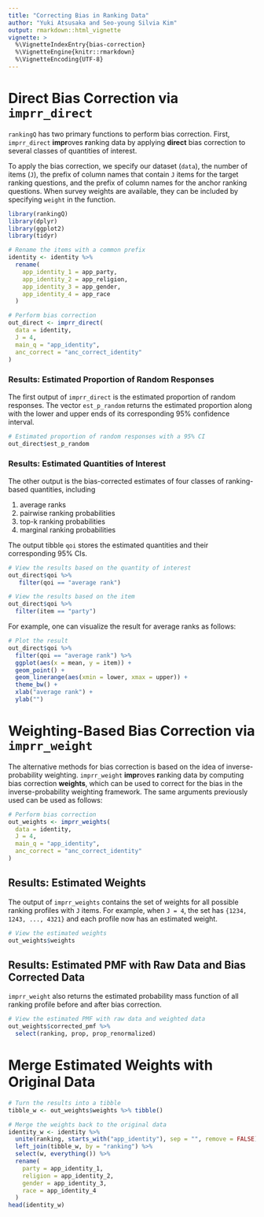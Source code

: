 ```yaml
---
title: "Correcting Bias in Ranking Data"
author: "Yuki Atsusaka and Seo-young Silvia Kim"
output: rmarkdown::html_vignette
vignette: >
  %\VignetteIndexEntry{bias-correction}
  %\VignetteEngine{knitr::rmarkdown}
  %\VignetteEncoding{UTF-8}
---
```


# Direct Bias Correction via `imprr_direct`

`rankingQ` has two primary functions to perform bias correction. First, `imprr_direct` **impr**oves **r**anking data by applying **direct** bias correction to several classes of quantities of interest.

To apply the bias correction, we specify our dataset (`data`), the number of items (`J`), the prefix of column names that contain `J` items for the target ranking questions, and the prefix of column names for the anchor ranking questions. When survey weights are available, they can be included by specifying `weight` in the function.

```r
library(rankingQ)
library(dplyr)
library(ggplot2)
library(tidyr)

# Rename the items with a common prefix
identity <- identity %>%
  rename(
    app_identity_1 = app_party,
    app_identity_2 = app_religion,
    app_identity_3 = app_gender,
    app_identity_4 = app_race
  )

# Perform bias correction
out_direct <- imprr_direct(
  data = identity,
  J = 4,
  main_q = "app_identity",
  anc_correct = "anc_correct_identity"
)
```

### Results: Estimated Proportion of Random Responses

The first output of `imprr_direct` is the estimated proportion of random responses. The vector `est_p_random` returns the estimated proportion along with the lower and upper ends of its corresponding 95% confidence interval.

```r
# Estimated proportion of random responses with a 95% CI 
out_direct$est_p_random
```

### Results: Estimated Quantities of Interest

The other output is the bias-corrected estimates of four classes of ranking-based quantities, including

1.  average ranks
2.  pairwise ranking probabilities
3.  top-k ranking probabilities
4.  marginal ranking probabilities

The output tibble `qoi` stores the estimated quantities and their corresponding 95% CIs.

```r
# View the results based on the quantity of interest
out_direct$qoi %>%
   filter(qoi == "average rank")

# View the results based on the item
out_direct$qoi %>%
  filter(item == "party")
```

For example, one can visualize the result for average ranks as follows:

```r
# Plot the result
out_direct$qoi %>%
  filter(qoi == "average rank") %>%
  ggplot(aes(x = mean, y = item)) +
  geom_point() +
  geom_linerange(aes(xmin = lower, xmax = upper)) +
  theme_bw() +
  xlab("average rank") +
  ylab("")
```

# Weighting-Based Bias Correction via `imprr_weight`

The alternative methods for bias correction is based on the idea of inverse-probability weighting. `imprr_weight` **impr**oves **r**anking data by computing bias correction **weights**, which can be used to correct for the bias in the inverse-probability weighting framework. The same arguments previously used can be used as follows:

```r
# Perform bias correction
out_weights <- imprr_weights(
  data = identity,
  J = 4,
  main_q = "app_identity",
  anc_correct = "anc_correct_identity"
)
```

## Results: Estimated Weights

The output of `imprr_weights` contains the set of weights for all possible ranking profiles with `J` items. For example, when `J = 4`, the set has `{1234, 1243, ..., 4321}` and each profile now has an estimated weight.

```r
# View the estimated weights
out_weights$weights
```

## Results: Estimated PMF with Raw Data and Bias Corrected Data

`imprr_weight` also returns the estimated probability mass function of all ranking profile before and after bias correction.

```r
# View the estimated PMF with raw data and weighted data
out_weights$corrected_pmf %>%
  select(ranking, prop, prop_renormalized)
```

# Merge Estimated Weights with Original Data

```r
# Turn the results into a tibble
tibble_w <- out_weights$weights %>% tibble()

# Merge the weights back to the original data
identity_w <- identity %>%
  unite(ranking, starts_with("app_identity"), sep = "", remove = FALSE) %>%
  left_join(tibble_w, by = "ranking") %>%
  select(w, everything()) %>%
  rename(
    party = app_identity_1,
    religion = app_identity_2,
    gender = app_identity_3,
    race = app_identity_4
  )
head(identity_w)
```
